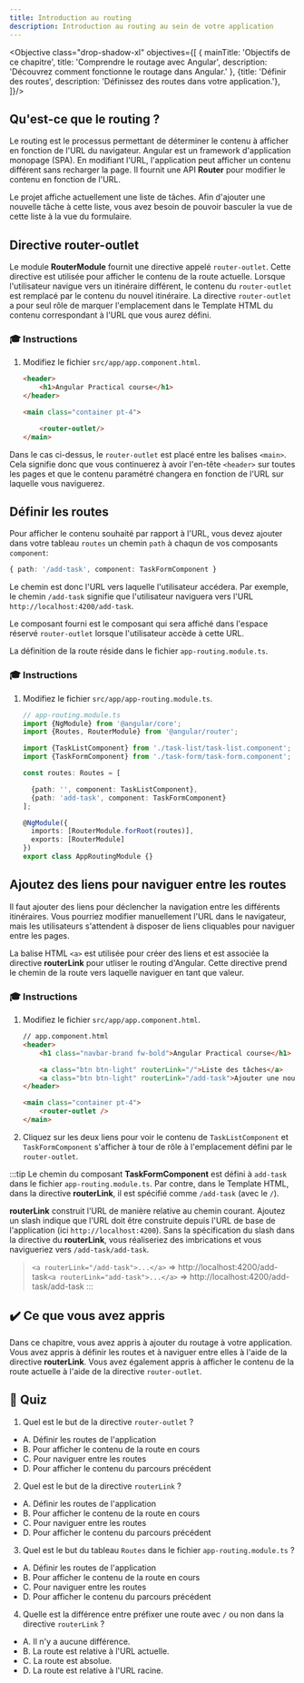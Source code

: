 ```yaml
---
title: Introduction au routing
description: Introduction au routing au sein de votre application
---
```



<Objective class="drop-shadow-xl" objectives={[
    {
        mainTitle: 'Objectifs de ce chapitre',
        title: 'Comprendre le routage avec Angular',
        description: 'Découvrez comment fonctionne le routage dans Angular.'
    },
    {title: 'Définir des routes', description: 'Définissez des routes dans votre application.'},
]}/>

## Qu'est-ce que le routing ?

Le routing est le processus permettant de déterminer le contenu à afficher en fonction de l'URL du navigateur.
Angular est un framework d'application monopage (SPA). En modifiant l'URL, l'application peut afficher un contenu différent sans recharger la page.
Il fournit une API **Router** pour modifier le contenu en fonction de l'URL.

Le projet affiche actuellement une liste de tâches.
Afin d'ajouter une nouvelle tâche à cette liste, vous avez besoin de pouvoir basculer la vue de cette liste à la vue du formulaire.

## Directive router-outlet

Le module **RouterModule** fournit une directive appelé `router-outlet`. Cette directive est utilisée pour afficher le contenu de la route actuelle. Lorsque l'utilisateur navigue vers un itinéraire différent, le contenu du `router-outlet` est remplacé par le contenu du nouvel itinéraire.
La directive `router-outlet` a pour seul rôle de marquer l'emplacement dans le Template HTML du contenu correspondant à l'URL que vous aurez défini.

### 🎓 Instructions

1. Modifiez le fichier `src/app/app.component.html`.

    ```html ins={"Ajoutez la directive via la balise router-outlet pour marquer l'emplacement du contenu configuré via l'URL": 6-7}
    <header>
        <h1>Angular Practical course</h1>
    </header>

    <main class="container pt-4">

        <router-outlet/>
    </main>
    ```

Dans le cas ci-dessus, le `router-outlet` est placé entre les balises `<main>`. Cela signifie donc que vous continuerez à avoir l'en-tête `<header>` sur toutes les pages et que le contenu paramétré changera en fonction de l'URL sur laquelle vous naviguerez.

## Définir les routes

Pour afficher le contenu souhaité par rapport à l'URL, vous devez ajouter dans votre tableau `routes` un chemin `path` à chaqun de vos composants `component`:

```typescript
{ path: '/add-task', component: TaskFormComponent }
```

Le chemin est donc l'URL vers laquelle l'utilisateur accédera. Par exemple, le chemin `/add-task` signifie que l'utilisateur naviguera vers l'URL `http://localhost:4200/add-task`.

Le composant fourni est le composant qui sera affiché dans l'espace réservé `router-outlet` lorsque l'utilisateur accède à cette URL.

La définition de la route réside dans le fichier `app-routing.module.ts`.

### 🎓 Instructions

<Steps>

1. Modifiez le fichier `src/app/app-routing.module.ts`.

    ```typescript ins={"Importez les composants pour chaque itinéraire": 4-6} ins={"Définissez les routes": 9-11}
    // app-routing.module.ts
    import {NgModule} from '@angular/core';
    import {Routes, RouterModule} from '@angular/router';

    import {TaskListComponent} from './task-list/task-list.component';
    import {TaskFormComponent} from './task-form/task-form.component';

    const routes: Routes = [

      {path: '', component: TaskListComponent},
      {path: 'add-task', component: TaskFormComponent}
    ];

    @NgModule({
      imports: [RouterModule.forRoot(routes)],
      exports: [RouterModule]
    })
    export class AppRoutingModule {}
    ```

</Steps>


## Ajoutez des liens pour naviguer entre les routes

Il faut ajouter des liens pour déclencher la navigation entre les différents itinéraires.
Vous pourriez modifier manuellement l'URL dans le navigateur, mais les utilisateurs s'attendent à disposer de liens cliquables pour naviguer entre les pages.

La balise HTML `<a>` est utilisée pour créer des liens et est associée la directive **routerLink** pour utliser le routing d'Angular. Cette directive prend le chemin de la route vers laquelle naviguer en tant que valeur.

### 🎓 Instructions

<Steps>

1. Modifiez le fichier `src/app/app.component.html`.

    ```html ins={"Ajoutez des liens pour naviguer entre les routes": 4-6}
    // app.component.html
    <header>
        <h1 class="navbar-brand fw-bold">Angular Practical course</h1>

        <a class="btn btn-light" routerLink="/">Liste des tâches</a>
        <a class="btn btn-light" routerLink="/add-task">Ajouter une nouvelle tâche</a>
    </header>

    <main class="container pt-4">
        <router-outlet />
    </main>
    ```

2. Cliquez sur les deux liens pour voir le contenu de `TaskListComponent` et `TaskFormComponent` s'afficher à tour de rôle à l'emplacement défini par le `router-outlet`.

</Steps>

:::tip
Le chemin du composant **TaskFormComponent** est défini à `add-task` dans le fichier `app-routing.module.ts`. Par contre, dans le Template HTML, dans la directive **routerLink**, il est spécifié comme `/add-task` (avec le `/`).

**routerLink** construit l'URL de manière relative au chemin courant. Ajoutez un slash indique que l'URL doit être construite depuis l'URL de base de l'application (ici `http://localhost:4200`). Sans la spécification du slash dans la directive du **routerLink**, vous réaliseriez des imbrications et vous navigueriez vers `/add-task/add-task`.

>  `<a routerLink="/add-task">...</a>` => http://localhost:4200/add-task`<a routerLink="add-task">...</a>` => http://localhost:4200/add-task/add-task
:::

## ✔️ Ce que vous avez appris

Dans ce chapitre, vous avez appris à ajouter du routage à votre application. Vous avez appris à définir les routes et à naviguer entre elles à l'aide de la directive **routerLink**. Vous avez également appris à afficher le contenu de la route actuelle à l'aide de la directive `router-outlet`.

## 🚦 Quiz

1. Quel est le but de la directive `router-outlet` ?
 - A. Définir les routes de l'application
 - B. Pour afficher le contenu de la route en cours
 - C. Pour naviguer entre les routes
 - D. Pour afficher le contenu du parcours précédent

2. Quel est le but de la directive `routerLink` ?
 - A. Définir les routes de l'application
 - B. Pour afficher le contenu de la route en cours
 - C. Pour naviguer entre les routes
 - D. Pour afficher le contenu du parcours précédent

3. Quel est le but du tableau `Routes` dans le fichier `app-routing.module.ts` ?

 - A. Définir les routes de l'application
 - B. Pour afficher le contenu de la route en cours
 - C. Pour naviguer entre les routes
 - D. Pour afficher le contenu du parcours précédent

4. Quelle est la différence entre préfixer une route avec `/` ou non dans la directive `routerLink` ?

 - A. Il n'y a aucune différence.
 - B. La route est relative à l'URL actuelle.
 - C. La route est absolue.
 - D. La route est relative à l'URL racine.
